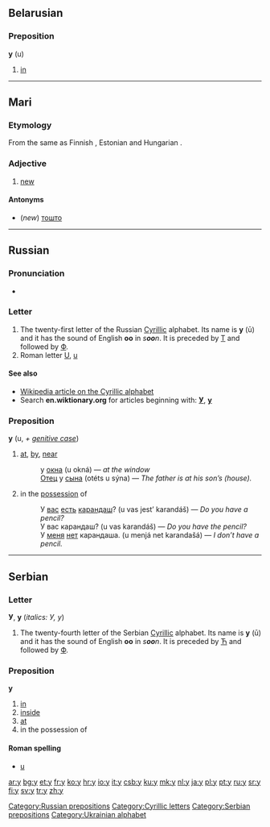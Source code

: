 {{also|y|ყ|Appendix:Variations of "y"}}
==Belarusian==

===Preposition===
'''у''' (u)

# [[in]]

----
==Mari==

===Etymology===
From the same {{proto|Finno-Ugric|wuδe|lang=fi}} as Finnish {{term|uusi}}, Estonian {{term|uus}} and Hungarian {{term|új}}.

===Adjective===
{{infl|chm|adjective|tr=u}}
# [[new]]

====Antonyms====
*(''new'') [[тошто]]

----

==Russian==

===Pronunciation===
* {{IPA|[u]|lang=ru}}

===Letter===
{{infl|ru|letter|lower case||upper case|У}}

# The twenty-first letter of the Russian [[Cyrillic]] alphabet. Its name is '''у''' (ū) and it has the sound of English '''oo''' in ''s'''oo'''n''. It is preceded by [[т|Т]] and followed by [[ф|Ф]].
# Roman letter [[U]], [[u]]

====See also====
* [[w:Cyrillic alphabet|Wikipedia article on the Cyrillic alphabet]]
* Search '''en.wiktionary.org''' for articles beginning with: '''[http://en.wiktionary.org/w/index.php?title=Special%3AAllpages&from=%D0%A3&namespace=0 У]''', '''[http://en.wiktionary.org/w/index.php?title=Special%3AAllpages&from=%D1%83&namespace=0 у]'''

===Preposition===
'''у''' (u, ''+ [[genitive case]]'')

# [[at]], [[by]], [[near]]
#: у [[окно|окна]] (u okná) — ''at the window''
#: [[отец|Отец]] у [[сын|сына]] (otéts u sýna) — ''The father is at his son’s (house).''
# in the [[possession]] of
#: У [[вы|вас]] [[есть]] [[карандаш]]? (u vas jest’ karandáš) — ''Do you have a pencil?''
#: У вас карандаш? (u vas karandáš) — ''Do you have the pencil?''
#: У [[я|меня]] [[нет]] карандаша. (u menjá net karandašá) — ''I don’t have a pencil.''

[[Category:Russian prepositions]]

----

==Serbian==

===Letter===
'''У''', '''у''' (''italics: У, у'')

# The twenty-fourth letter of the Serbian [[Cyrillic]] alphabet. Its name is '''у''' (ū) and it has the sound of English '''oo''' in ''s'''oo'''n''. It is preceded by [[ћ|Ћ]] and followed by [[ф|Ф]].

===Preposition===
'''у'''

# [[in]]
# [[inside]]
# [[at]]
# in the possession of

====Roman spelling====
* [[u#Serbian|u]]

[[Category:Cyrillic letters]]
[[Category:Serbian prepositions]]
[[Category:Ukrainian alphabet]]

[[ar:у]]
[[bg:у]]
[[et:у]]
[[fr:у]]
[[ko:у]]
[[hr:у]]
[[io:у]]
[[it:у]]
[[csb:у]]
[[ku:у]]
[[mk:у]]
[[nl:у]]
[[ja:у]]
[[pl:у]]
[[pt:у]]
[[ru:у]]
[[sr:у]]
[[fi:у]]
[[sv:у]]
[[tr:у]]
[[zh:у]]